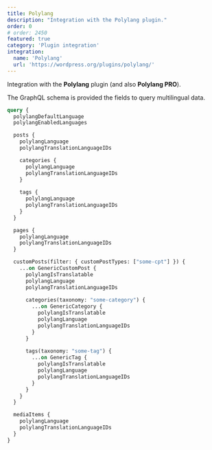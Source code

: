 ```yaml
---
title: Polylang
description: "Integration with the Polylang plugin."
order: 0
# order: 2450
featured: true
category: 'Plugin integration'
integration:
  name: 'Polylang'
  url: 'https://wordpress.org/plugins/polylang/'
---
```


Integration with the **Polylang** plugin (and also **Polylang PRO**).

The GraphQL schema is provided the fields to query multilingual data.

```graphql
query {
  polylangDefaultLanguage
  polylangEnabledLanguages

  posts {
    polylangLanguage
    polylangTranslationLanguageIDs

    categories {
      polylangLanguage
      polylangTranslationLanguageIDs
    }
    
    tags {
      polylangLanguage
      polylangTranslationLanguageIDs
    }
  }

  pages {
    polylangLanguage
    polylangTranslationLanguageIDs
  }

  customPosts(filter: { customPostTypes: ["some-cpt"] }) {
    ...on GenericCustomPost {
      polylangIsTranslatable
      polylangLanguage
      polylangTranslationLanguageIDs
      
      categories(taxonomy: "some-category") {
        ...on GenericCategory {
          polylangIsTranslatable
          polylangLanguage
          polylangTranslationLanguageIDs
        }
      }
      
      tags(taxonomy: "some-tag") {
        ...on GenericTag {
          polylangIsTranslatable
          polylangLanguage
          polylangTranslationLanguageIDs
        }
      }
    }
  }

  mediaItems {
    polylangLanguage
    polylangTranslationLanguageIDs
  }
}
```
